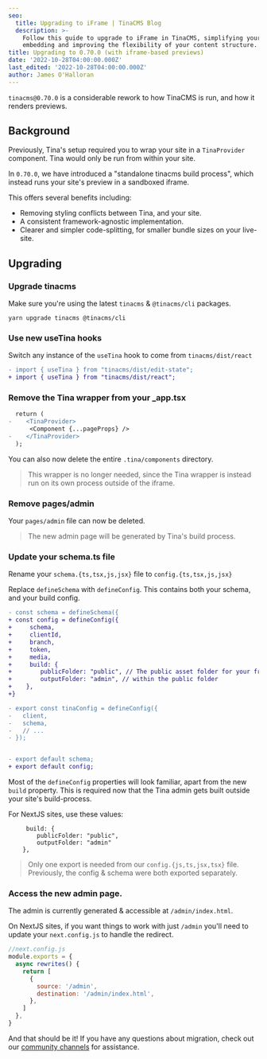 ```yaml
---
seo:
  title: Upgrading to iFrame | TinaCMS Blog
  description: >-
    Follow this guide to upgrade to iFrame in TinaCMS, simplifying your content
    embedding and improving the flexibility of your content structure.
title: Upgrading to 0.70.0 (with iframe-based previews)
date: '2022-10-28T04:00:00.000Z'
last_edited: '2022-10-28T04:00:00.000Z'
author: James O'Halloran
---
```


`tinacms@0.70.0` is a considerable rework to how TinaCMS is run, and how it renders previews.

## Background

Previously, Tina's setup required you to wrap your site in a `TinaProvider` component. Tina would only be run from within your site.

In `0.70.0`, we have introduced a "standalone tinacms build process", which instead runs your site's preview in a sandboxed iframe.

This offers several benefits including:

* Removing styling conflicts between Tina, and your site.
* A consistent framework-agnostic implementation.
* Clearer and simpler code-splitting, for smaller bundle sizes on your live-site.

## Upgrading

### Upgrade tinacms

Make sure you're using the latest `tinacms` & `@tinacms/cli` packages.

```
yarn upgrade tinacms @tinacms/cli
```

### Use new useTina hooks

Switch any instance of the `useTina` hook to come from `tinacms/dist/react`

```diff
- import { useTina } from "tinacms/dist/edit-state";
+ import { useTina } from "tinacms/dist/react";
```

### Remove the Tina wrapper from your \_app.tsx

```diff
  return (
-    <TinaProvider>
      <Component {...pageProps} />
-    </TinaProvider>
  );
```

You can also now delete the entire `.tina/components` directory.

> This wrapper is no longer needed, since the Tina wrapper is instead run on its own process outside of the iframe.

### Remove pages/admin

Your `pages/admin` file can now be deleted.

> The new admin page will be generated by Tina's build process.

### Update your schema.ts file

Rename your `schema.{ts,tsx,js,jsx}` file to `config.{ts,tsx,js,jsx}`

Replace `defineSchema` with `defineConfig`. This contains both your schema, and your build config.

```diff
- const schema = defineSchema({
+ const config = defineConfig({
+     schema,
+     clientId,
+     branch,
+     token,
+     media,
+     build: {
+        publicFolder: "public", // The public asset folder for your framework
+        outputFolder: "admin", // within the public folder
+    },
+}

- export const tinaConfig = defineConfig({
-   client,
-   schema,
-   // ...
- });


- export default schema;
+ export default config;
```

Most of the `defineConfig` properties will look familiar, apart from the new `build` property. This is required now that the Tina admin gets built outside your site's build-process.

For NextJS sites, use these values:

```
     build: {
        publicFolder: "public",
        outputFolder: "admin"
    },
```

> Only one export is needed from our `config.{js,ts,jsx,tsx}` file. Previously, the config & schema were both exported separately.

### Access the new admin page.

The admin is currently generated & accessible at `/admin/index.html`.

On NextJS sites, if you want things to work with just `/admin` you'll need to update your `next.config.js` to handle the redirect.

```js
//next.config.js
module.exports = {
  async rewrites() {
    return [
      {
        source: '/admin',
        destination: '/admin/index.html',
      },
    ]
  },
}
```

And that should be it! If you have any questions about migration, check out our [ community channels](/community/) for assistance.
